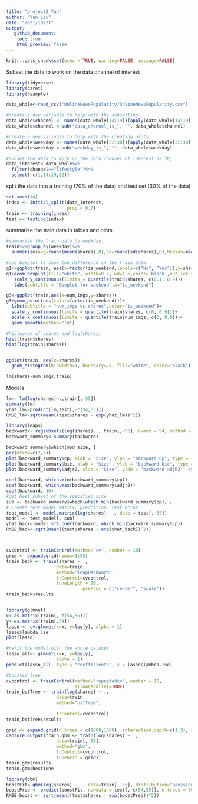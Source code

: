 ```yaml
---
title: "project2_Yan"
author: "Yan Liu"
date: "2021/10/21"
output: 
   github_document:
    toc: true
    html_preview: false
---
```


```r
knitr::opts_chunk$set(echo = TRUE, warning=FALSE, message=FALSE)
```

Subset the data to work on the data channel of interest
```r
library(tidyverse)
library(caret)
library(rsample)

data_whole<-read_csv("OnlineNewsPopularity/OnlineNewsPopularity.csv")

#create a new variable to help with the subsetting.
data_whole$channel <- names(data_whole[14:19])[apply(data_whole[14:19],1, match, x = 1)]
data_whole$channel <-sub("data_channel_is_", "", data_whole$channel)

#create a new variable to help with the creating plots.
data_whole$weekday <- names(data_whole[32:38])[apply(data_whole[32:38],1, match, x = 1)]
data_whole$weekday <-sub("weekday_is_", "", data_whole$weekday)

#Subset the data to work on the data channel of interest 32:38,
data_interest<-data_whole%>%
  filter(channel=="lifestyle")%>%
  select(-c(1,14:19,62))
```

split the data into a training (70% of the data) and test set (30% of the data)
```r
set.seed(14)
index <- initial_split(data_interest,
                       prop = 0.7)
train <- training(index)
test <- testing(index)
```

summarize the train data in tables and plots
```r
#summarize the train data by weekday.
train%>%group_by(weekday)%>%
  summarise(Avg=round(mean(shares),0),Sd=round(sd(shares),0),Median=median(shares),IQR=round(IQR(shares),0))

#use boxplot to show the difference in the train data.
g1<-ggplot(train, aes(x=factor(is_weekend,labels=c("No", "Yes")),y=shares))
g1+geom_boxplot(fill="white", width=0.5,lwd=1.5,color='black',outlier.shape = NA)+
   scale_y_continuous(limits = quantile(train$shares, c(0.1, 0.9)))+
   labs(subtitle = "Boxplot for weekend",x="is_weekend")

g3<-ggplot(train,aes(x=num_imgs,y=shares))
g3+geom_point(aes(color=factor(is_weekend)))+
  labs(subtitle = "num_imgs vs shares",color="is_weekend")+
  scale_y_continuous(limits = quantile(train$shares, c(0, 0.9)))+
  scale_x_continuous(limits = quantile(train$num_imgs, c(0, 0.9)))+
  geom_smooth(method="lm")

#histogram of shares and log(shares)
hist(train$shares)
hist(log(train$shares))


ggplot(train, aes(x=shares)) +
  geom_histogram(binwidth=1, boundary=.5, fill="white", color="black")

lm(shares~num_imgs,train)
```

Models
```r

lm<- lm(log(shares)~.,train[,-55])
summary(lm)
yhat_lm<-predict(lm,test[,-c(54,55)])
RMSE_lm<-sqrt(mean((test$shares - exp(yhat_lm))^2))

library(leaps)
backward<- regsubsets(log(shares)~., train[,-55], nvmax = 54, method = "backward")
backward_summary<-summary(backward)

backward_summary$which[mod_size, ]
par(mfrow=c(2,3))
plot(backward_summary$cp, xlab = "Size", ylab = "backward Cp", type = "l")
plot(backward_summary$bic, xlab = "Size", ylab = "backward bic", type = "l")
plot(backward_summary$adjr2, xlab = "Size", ylab = "backward adjR2", type = "l")

coef(backward, which.min(backward_summary$cp))
coef(backward, which.max(backward_summary$adjr2))
coef(backward, 16)
#get best subset of the specified size
sub <- backward_summary$which[which.min(backward_summary$cp), ]
# Create test model matrix, predcition, test error
test_model <- model.matrix(log(shares)~ ., data = test[,-55])
model <- test_model[, sub]
yhat_back<-model %*% coef(backward, which.min(backward_summary$cp))
RMSE_back<-sqrt(mean((test$shares - exp(yhat_back))^2))



cvcontrol <- trainControl(method="cv", number = 10)
grid <- expand.grid(nvmax=1:55)
train_back <- train(shares ~ ., 
                   data=train,
                   method="leapBackward",
                   trControl=cvcontrol,
                   tuneLength = 50,
                             preProc = c("center", "scale"))
train_back$results


library(glmnet)
x<-as.matrix(train[,-c(54,55)])
y<-as.matrix(train[,54])
lasso <- cv.glmnet(x=x, y=log(y), alpha = 1)
lasso$lambda.1se
plot(lasso)

#refit the model with the whole dataset
lasso_all<- glmnet(x=x, y=log(y), 
                   alpha = 1)
predict(lasso_all, type = "coefficients", s = lasso$lambda.1se)
```

```r
#boosted tree
cvcontrol <- trainControl(method="repeatedcv", number = 10,
                          allowParallel=TRUE)
train_bstTree <- train(log(shares) ~ ., 
                   data=train,
                   method="bstTree",
                   
                   trControl=cvcontrol)
train_bstTree$results

grid <- expand.grid(n.trees = c(1000,1500), interaction.depth=c(1:3), shrinkage=c(0.01,0.05,0.1), n.minobsinnode=c(20))
capture.output(train.gbm <- train(log(shares) ~ ., 
                   data=train[,-55],
                   method="gbm",
                   trControl=cvcontrol,
                   tuneGrid = grid))
train.gbm$results
train.gbm$bestTune

library(gbm)
boostFit<-gbm(log(shares) ~ ., data=train[,-55], distribution="gaussian",shrinkage=0.01,interaction.depth=1,n.trees=1000,n.minobsinnode=20)
boostPred <- predict(boostFit, newdata = test[,-c(54,55)], n.trees = 5000)
RMSE_boost <- sqrt(mean((test$shares - exp(boostPred))^2))
```


